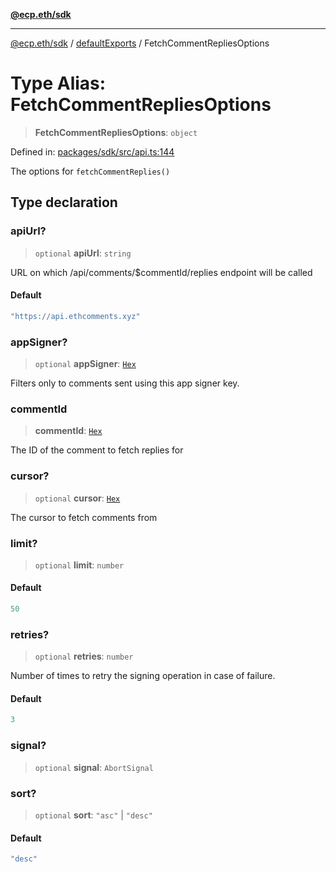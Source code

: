 [**@ecp.eth/sdk**](/sdk-reference/index.mdx)

***

[@ecp.eth/sdk](/sdk-reference/index.mdx) / [defaultExports](/sdk-reference/defaultExports/index.mdx) / FetchCommentRepliesOptions

# Type Alias: FetchCommentRepliesOptions

> **FetchCommentRepliesOptions**: `object`

Defined in: [packages/sdk/src/api.ts:144](https://github.com/ecp-eth/comments-monorepo/blob/main/packages/sdk/src/api.ts#L144)

The options for `fetchCommentReplies()`

## Type declaration

### apiUrl?

> `optional` **apiUrl**: `string`

URL on which /api/comments/$commentId/replies endpoint will be called

#### Default

```ts
"https://api.ethcomments.xyz"
```

### appSigner?

> `optional` **appSigner**: [`Hex`](/sdk-reference/schemas/type-aliases/Hex.mdx)

Filters only to comments sent using this app signer key.

### commentId

> **commentId**: [`Hex`](/sdk-reference/schemas/type-aliases/Hex.mdx)

The ID of the comment to fetch replies for

### cursor?

> `optional` **cursor**: [`Hex`](/sdk-reference/schemas/type-aliases/Hex.mdx)

The cursor to fetch comments from

### limit?

> `optional` **limit**: `number`

#### Default

```ts
50
```

### retries?

> `optional` **retries**: `number`

Number of times to retry the signing operation in case of failure.

#### Default

```ts
3
```

### signal?

> `optional` **signal**: `AbortSignal`

### sort?

> `optional` **sort**: `"asc"` \| `"desc"`

#### Default

```ts
"desc"
```
